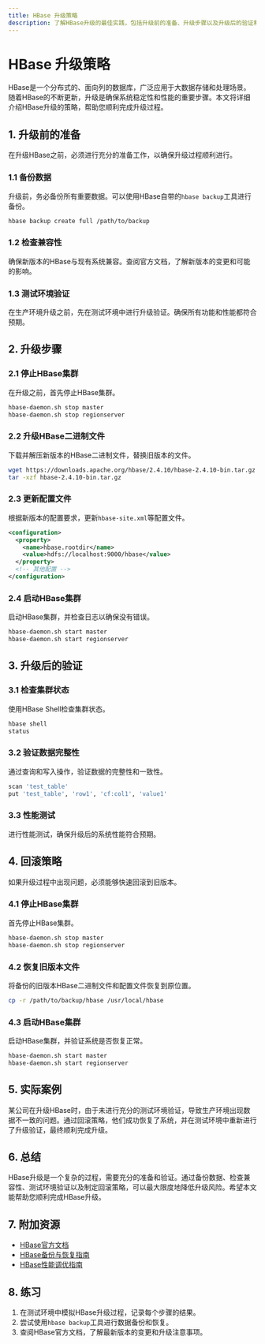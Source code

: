 ```yaml
---
title: HBase 升级策略
description: 了解HBase升级的最佳实践，包括升级前的准备、升级步骤以及升级后的验证和回滚策略。本文适合初学者，帮助您掌握HBase升级的关键步骤和注意事项。
---
```


# HBase 升级策略

HBase是一个分布式的、面向列的数据库，广泛应用于大数据存储和处理场景。随着HBase的不断更新，升级是确保系统稳定性和性能的重要步骤。本文将详细介绍HBase升级的策略，帮助您顺利完成升级过程。

## 1. 升级前的准备

在升级HBase之前，必须进行充分的准备工作，以确保升级过程顺利进行。

### 1.1 备份数据

升级前，务必备份所有重要数据。可以使用HBase自带的`hbase backup`工具进行备份。

```bash
hbase backup create full /path/to/backup
```

### 1.2 检查兼容性

确保新版本的HBase与现有系统兼容。查阅官方文档，了解新版本的变更和可能的影响。

### 1.3 测试环境验证

在生产环境升级之前，先在测试环境中进行升级验证。确保所有功能和性能都符合预期。

## 2. 升级步骤

### 2.1 停止HBase集群

在升级之前，首先停止HBase集群。

```bash
hbase-daemon.sh stop master
hbase-daemon.sh stop regionserver
```

### 2.2 升级HBase二进制文件

下载并解压新版本的HBase二进制文件，替换旧版本的文件。

```bash
wget https://downloads.apache.org/hbase/2.4.10/hbase-2.4.10-bin.tar.gz
tar -xzf hbase-2.4.10-bin.tar.gz
```

### 2.3 更新配置文件

根据新版本的配置要求，更新`hbase-site.xml`等配置文件。

```xml
<configuration>
  <property>
    <name>hbase.rootdir</name>
    <value>hdfs://localhost:9000/hbase</value>
  </property>
  <!-- 其他配置 -->
</configuration>
```

### 2.4 启动HBase集群

启动HBase集群，并检查日志以确保没有错误。

```bash
hbase-daemon.sh start master
hbase-daemon.sh start regionserver
```

## 3. 升级后的验证

### 3.1 检查集群状态

使用HBase Shell检查集群状态。

```bash
hbase shell
status
```

### 3.2 验证数据完整性

通过查询和写入操作，验证数据的完整性和一致性。

```bash
scan 'test_table'
put 'test_table', 'row1', 'cf:col1', 'value1'
```

### 3.3 性能测试

进行性能测试，确保升级后的系统性能符合预期。

## 4. 回滚策略

如果升级过程中出现问题，必须能够快速回滚到旧版本。

### 4.1 停止HBase集群

首先停止HBase集群。

```bash
hbase-daemon.sh stop master
hbase-daemon.sh stop regionserver
```

### 4.2 恢复旧版本文件

将备份的旧版本HBase二进制文件和配置文件恢复到原位置。

```bash
cp -r /path/to/backup/hbase /usr/local/hbase
```

### 4.3 启动HBase集群

启动HBase集群，并验证系统是否恢复正常。

```bash
hbase-daemon.sh start master
hbase-daemon.sh start regionserver
```

## 5. 实际案例

某公司在升级HBase时，由于未进行充分的测试环境验证，导致生产环境出现数据不一致的问题。通过回滚策略，他们成功恢复了系统，并在测试环境中重新进行了升级验证，最终顺利完成升级。

## 6. 总结

HBase升级是一个复杂的过程，需要充分的准备和验证。通过备份数据、检查兼容性、测试环境验证以及制定回滚策略，可以最大限度地降低升级风险。希望本文能帮助您顺利完成HBase升级。

## 7. 附加资源

- [HBase官方文档](https://hbase.apache.org/book.html)
- [HBase备份与恢复指南](https://hbase.apache.org/book.html#backup)
- [HBase性能调优指南](https://hbase.apache.org/book.html#performance)

## 8. 练习

1. 在测试环境中模拟HBase升级过程，记录每个步骤的结果。
2. 尝试使用`hbase backup`工具进行数据备份和恢复。
3. 查阅HBase官方文档，了解最新版本的变更和升级注意事项。
